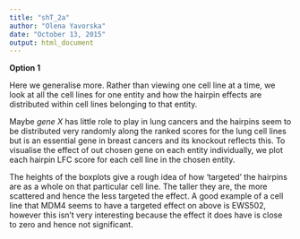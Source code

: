 ```yaml
---
title: "shT_2a"
author: "Olena Yavorska"
date: "October 13, 2015"
output: html_document
---
```


**Option 1**

Here we generalise more. Rather than viewing one cell line at a time, we look at all the cell lines for one entity and how the hairpin effects are distributed within cell lines belonging to that entity.

Maybe *gene X* has little role to play in lung cancers and the hairpins seem to be distributed very randomly along the ranked scores for the lung cell lines but is an essential gene in breast cancers and its knockout reflects this. To visualise the effect of out chosen gene on each entity individually, we plot each hairpin LFC score for each cell line in the chosen entity. 

The heights of the boxplots give a rough idea of how 'targeted' the hairpins are as a whole on that particular cell line. The taller they are, the more scattered and hence the less targeted the effect. A good example of a cell line that MDM4 seems to have a targeted effect on above is EWS502, however this isn't very interesting because the effect it does have is close to zero and hence not significant.

  

